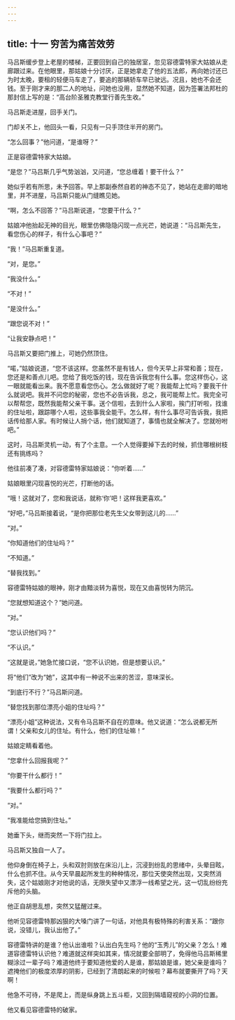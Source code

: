 ```yaml
---
---
---
```

title: 十一 穷苦为痛苦效劳
---





马吕斯缓步登上老屋的楼梯，正要回到自己的独居室，忽见容德雷特家大姑娘从走廊跟过来。在他眼里，那姑娘十分讨厌，正是她拿走了他的五法郎，再向她讨还已为时太晚，要租的轻便马车走了，要追的那辆轿车早已驶远。况且，她也不会还钱。至于刚才来的那二人的地址，问她也没用，显然她不知道，因为签署法邦杜的那封信上写的是：“高台阶圣雅克教堂行善先生收。”

马吕斯走进屋，回手关门。

门却关不上，他回头一看，只见有一只手顶住半开的房门。

“怎么回事？”他问道，“是谁呀？”

正是容德雷特家大姑娘。

“是您？”马吕斯几乎气势汹汹，又问道，“您总缠着！要干什么？”

她似乎若有所思，未予回答。早上那副泰然自若的神态不见了，她站在走廊的暗地里，并不进屋，马吕斯只能从门缝瞧见她。

“啊，怎么不回答？”马吕斯说道，“您要干什么？”

姑娘冲他抬起无神的目光，眼里仿佛隐隐闪现一点光芒，她说道：“马吕斯先生，看您伤心的样子，有什么心事吧？”

“我！”马吕斯重复道。

“对，是您。”

“我没什么。”

“不对！”

“是没什么。”

“跟您说不对！”

“让我安静点吧！”

马吕斯又要把门推上，可她仍然顶住。

“喏，”姑娘说道，“您不该这样。您虽然不是有钱人，但今天早上非常和善；现在，您还是和善点儿吧。您给了我吃饭的钱，现在告诉我您有什么事。您这样伤心，这一眼就能看出来。我不愿意看您伤心。怎么做就好了呢？我能帮上忙吗？要我干什么就说吧。我并不问您的秘密，您也不必告诉我，总之，我可能帮上忙。我完全可以帮帮您，既然我能帮父亲干事。送个信啦，去到什么人家啦，挨门打听啦，找谁的住址啦，跟踪哪个人啦，这些事我全能干。怎么样，有什么事尽可告诉我，我把话传给那人家。有时候让人捎个话，他们就知道了，事情也就全解决了。您就吩咐吧。”

这时，马吕斯灵机一动，有了个主意。一个人觉得要掉下去的时候，抓住哪根树枝还有挑练吗？

他往前凑了凑，对容德雷特家姑娘说：“你听着……”

姑娘眼里闪现喜悦的光芒，打断他的话。

“哦！这就对了，您和我说话，就称‘你’吧！这样我更喜欢。”

“好吧，”马吕斯接着说，“是你把那位老先生父女带到这儿的……”

“对。”

“你知道他们的住址吗？”

“不知道。”

“替我找到。”

容德雷特姑娘的眼神，刚才由黯淡转为喜悦，现在又由喜悦转为阴沉。

“您就想知道这个？”她问道。

“对。”

“您认识他们吗？”

“不认识。”

“这就是说，”她急忙接口说，“您不认识她，但是想要认识。”

将“他们”改为“她”，这其中有一种说不出来的苦涩，意味深长。

“到底行不行？”马吕斯问道。

“替您找到那位漂亮小姐的住址吗？”

“漂亮小姐”这种说法，又有令马吕斯不自在的意味。他又说道：“怎么说都无所谓！父亲和女儿的住址。有什么，他们的住址嘛！”

姑娘定睛看着他。

“您拿什么回报我呢？”

“你要干什么都行！”

“我要什么都行吗？”

“对。”

“我准能给您搞到住址。”

她垂下头，继而突然一下将门拉上。

马吕斯又独自一人了。

他仰身倒在椅子上，头和双肘则放在床沿儿上，沉浸到纷乱的思绪中，头晕目眩，什么也抓不住。从今天早晨起所发生的种种情况，那位天使突然出现，又突然消失，这个姑娘刚才对他说的话，无限失望中又漂浮一线希望之光，这一切乱纷纷充斥他的头脑。

他正自胡思乱想，突然又猛醒过来。

他听见容德雷特那凶狠的大嗓门讲了一句话，对他具有极特殊的利害关系：“跟你说，没错儿，我认出他了。”

容德雷特讲的是谁？他认出谁啦？认出白先生吗？他的“玉秀儿”的父亲？怎么！难道容德雷特认识他？难道就这样突如其来，情况就要全部明了，免得他马吕斯稀里糊涂过一辈子吗？难道他终于要知道他爱的人是谁，那姑娘是谁，她父亲是谁吗？遮掩他们的极度浓厚的阴影，已经到了清朗起来的时候啦？幕布就要撕开了吗？天啊！

他急不可待，不是爬上，而是纵身跳上五斗柜，又回到隔墙窥视的小洞的位置。

他又看见容德雷特的破家。